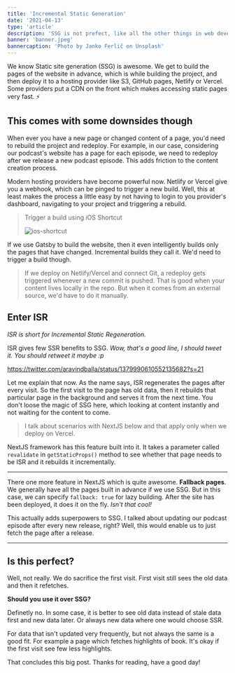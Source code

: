 ```yaml
---
title: 'Incremental Static Generation'
date: '2021-04-13'
type: 'article'
description: 'SSG is not prefect, like all the other things in web development. And ISR makes SSG powerful but it has downsides too.'
banner: 'banner.jpeg'
bannercaption: 'Photo by Janko Ferlič on Unsplash'
---
```


We know Static site generation (SSG) is awesome. We get to build the pages of the website in advance, which is while building the project, and then deploy it to a hosting provider like S3, GitHub pages, Netlify or Vercel. Some providers put a CDN on the front which makes accessing static pages very fast. ⚡️

## This comes with some downsides though

When ever you have a new page or changed content of a page, you'd need to rebuild the project and redeploy. For example, in our case, considering our podcast's website has a page for each episode, we need to redeploy after we release a new podcast episode. This adds friction to the content creation process.

Modern hosting providers have become powerful now. Netlify or Vercel give you a webhook, which can be pinged to trigger a new build. Well, this at least makes the process a little easy by not having to login to you provider's dashboard, navigating to your project and triggering a rebuild.

> Trigger a build using iOS Shortcut
>
> ![ios-shortcut](shortcut.png)

If we use Gatsby to build the website, then it even intelligently builds only the pages that have changed. Incremental builds they call it. We'd need to trigger a build though.

> If we deploy on Netlify/Vercel and connect Git, a redeploy gets triggered whenever a new commit is pushed. That is good when your content lives locally in the repo. But when it comes from an external source, we'd have to do it manually.

## Enter ISR

_ISR is short for Incremental Static Regeneration._

ISR gives few SSR benefits to SSG. _Wow, that's a good line, I should tweet it. You should retweet it maybe :p_

https://twitter.com/aravindballa/status/1379990610552135682?s=21

Let me explain that now. As the name says, ISR regenerates the pages after every visit. So the first visit to the page has old data, then it rebuilds that particular page in the background and serves it from the next time. You don't loose the magic of SSG here, which looking at content instantly and not waiting for the content to come.

> I talk about scenarios with NextJS below and that apply only when we deploy on Vercel.

NextJS framework has this feature built into it. It takes a parameter called `revalidate` in `getStaticProps()` method to see whether that page needs to be ISR and it rebuilds it incrementally.

---

There one more feature in NextJS which is quite awesome. **Fallback pages**. We generally have all the pages built in advance if we use SSG. But in this case, we can specify `fallback: true` for lazy building. After the site has been deployed, it does it on the fly. _Isn't that cool!_

This actually adds superpowers to SSG. I talked about updating our podcast episode after every new release, right? Well, this would enable us to just fetch the page after a release.

---

## Is this perfect?

Well, not really. We do sacrifice the first visit. First visit still sees the old data and then it refetches.

**Should you use it over SSG?**

Definetly no. In some case, it is better to see old data instead of stale data first and new data later. Or always new data where one would choose SSR.

For data that isn't updated very frequently, but not always the same is a good fit. For example a page which fetches highlights of book. It's okay if the first visit see few less highlights.

That concludes this big post. Thanks for reading, have a good day!
